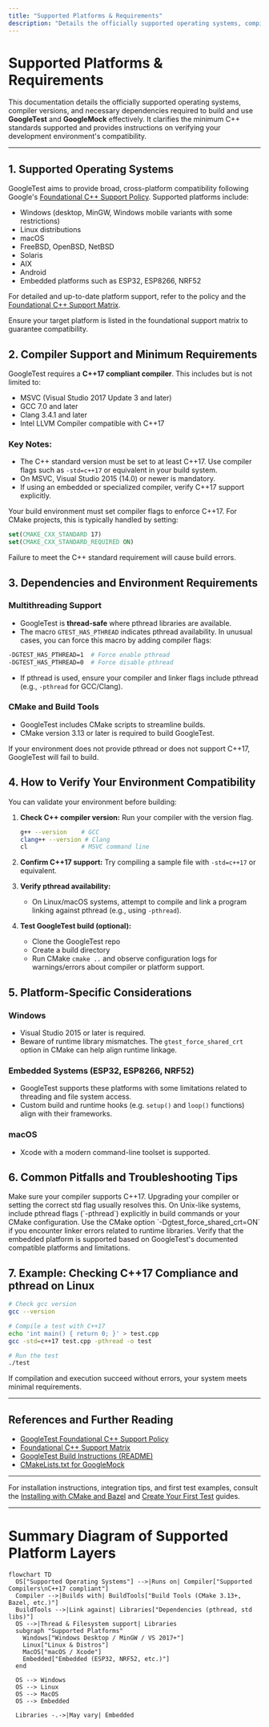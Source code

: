 ```yaml
---
title: "Supported Platforms & Requirements"
description: "Details the officially supported operating systems, compiler versions, and necessary dependencies for GoogleTest and GoogleMock. Explains minimum C++ standard requirements and how to verify if your environment is suitable."
---
```


# Supported Platforms & Requirements

This documentation details the officially supported operating systems, compiler versions, and necessary dependencies required to build and use **GoogleTest** and **GoogleMock** effectively. It clarifies the minimum C++ standards supported and provides instructions on verifying your development environment's compatibility.

---

## 1. Supported Operating Systems

GoogleTest aims to provide broad, cross-platform compatibility following Google's [Foundational C++ Support Policy](https://opensource.google/documentation/policies/cplusplus-support). Supported platforms include:

- Windows (desktop, MinGW, Windows mobile variants with some restrictions)
- Linux distributions
- macOS
- FreeBSD, OpenBSD, NetBSD
- Solaris
- AIX
- Android
- Embedded platforms such as ESP32, ESP8266, NRF52

For detailed and up-to-date platform support, refer to the policy and the [Foundational C++ Support Matrix](https://github.com/google/oss-policies-info/blob/main/foundational-cxx-support-matrix.md).

<Check>
Ensure your target platform is listed in the foundational support matrix to guarantee compatibility.
</Check>

## 2. Compiler Support and Minimum Requirements

GoogleTest requires a **C++17 compliant compiler**. This includes but is not limited to:

- MSVC (Visual Studio 2017 Update 3 and later)
- GCC 7.0 and later
- Clang 3.4.1 and later
- Intel LLVM Compiler compatible with C++17


### Key Notes:
- The C++ standard version must be set to at least C++17. Use compiler flags such as `-std=c++17` or equivalent in your build system.
- On MSVC, Visual Studio 2015 (14.0) or newer is mandatory.
- If using an embedded or specialized compiler, verify C++17 support explicitly.

<Note>
Your build environment must set compiler flags to enforce C++17. For CMake projects, this is typically handled by setting:

```cmake
set(CMAKE_CXX_STANDARD 17)
set(CMAKE_CXX_STANDARD_REQUIRED ON)
```

Failure to meet the C++ standard requirement will cause build errors.
</Note>

## 3. Dependencies and Environment Requirements

### Multithreading Support

- GoogleTest is **thread-safe** where pthread libraries are available.
- The macro `GTEST_HAS_PTHREAD` indicates pthread availability. In unusual cases, you can force this macro by adding compiler flags:

```bash
-DGTEST_HAS_PTHREAD=1  # Force enable pthread
-DGTEST_HAS_PTHREAD=0  # Force disable pthread
```

- If pthread is used, ensure your compiler and linker flags include pthread (e.g., `-pthread` for GCC/Clang).

### CMake and Build Tools

- GoogleTest includes CMake scripts to streamline builds.
- CMake version 3.13 or later is required to build GoogleTest.

<Check>
If your environment does not provide pthread or does not support C++17, GoogleTest will fail to build.
</Check>

## 4. How to Verify Your Environment Compatibility

You can validate your environment before building:

1. **Check C++ compiler version:** Run your compiler with the version flag.

   ```bash
   g++ --version    # GCC
   clang++ --version # Clang
   cl               # MSVC command line
   ```

2. **Confirm C++17 support:** Try compiling a sample file with `-std=c++17` or equivalent.

3. **Verify pthread availability:**

   - On Linux/macOS systems, attempt to compile and link a program linking against pthread (e.g., using `-pthread`).

4. **Test GoogleTest build (optional):**

   - Clone the GoogleTest repo
   - Create a build directory
   - Run CMake `cmake ..` and observe configuration logs for warnings/errors about compiler or platform support.

## 5. Platform-Specific Considerations

### Windows

- Visual Studio 2015 or later is required.
- Beware of runtime library mismatches. The `gtest_force_shared_crt` option in CMake can help align runtime linkage.

### Embedded Systems (ESP32, ESP8266, NRF52)

- GoogleTest supports these platforms with some limitations related to threading and file system access.
- Custom build and runtime hooks (e.g. `setup()` and `loop()` functions) align with their frameworks.

### macOS

- Xcode with a modern command-line toolset is supported.

## 6. Common Pitfalls and Troubleshooting Tips

<AccordionGroup title="Common Platform and Build Issues">
<Accordion title="Compiler Version Too Old">
Make sure your compiler supports C++17. Upgrading your compiler or setting the correct std flag usually resolves this.
</Accordion>
<Accordion title="Missing pthread Library">
On Unix-like systems, include pthread flags (`-pthread`) explicitly in build commands or your CMake configuration.
</Accordion>
<Accordion title="Runtime Library Mismatch on Windows">
Use the CMake option `-Dgtest_force_shared_crt=ON` if you encounter linker errors related to runtime libraries.
</Accordion>
<Accordion title="Unsupported Embedded Platform">
Verify that the embedded platform is supported based on GoogleTest's documented compatible platforms and limitations.
</Accordion>
</AccordionGroup>

## 7. Example: Checking C++17 Compliance and pthread on Linux

```bash
# Check gcc version
gcc --version

# Compile a test with C++17
echo 'int main() { return 0; }' > test.cpp
gcc -std=c++17 test.cpp -pthread -o test

# Run the test
./test
```

If compilation and execution succeed without errors, your system meets minimal requirements.

---

## References and Further Reading

- [GoogleTest Foundational C++ Support Policy](https://opensource.google/documentation/policies/cplusplus-support)
- [Foundational C++ Support Matrix](https://github.com/google/oss-policies-info/blob/main/foundational-cxx-support-matrix.md)
- [GoogleTest Build Instructions (README)](https://github.com/google/googletest/blob/main/README.md)
- [CMakeLists.txt for GoogleMock](https://github.com/google/googletest/blob/main/googlemock/CMakeLists.txt)

---

For installation instructions, integration tips, and first test examples, consult the [Installing with CMake and Bazel](../installing-with-cmake-bazel) and [Create Your First Test](../../first-test-validation/create-your-first-test) guides.


---

# Summary Diagram of Supported Platform Layers

```mermaid
flowchart TD
  OS["Supported Operating Systems"] -->|Runs on| Compiler["Supported Compilers\nC++17 compliant"]
  Compiler -->|Builds with| BuildTools["Build Tools (CMake 3.13+, Bazel, etc.)"]
  BuildTools -->|Link against| Libraries["Dependencies (pthread, std libs)"]
  OS -->|Thread & Filesystem support| Libraries
  subgraph "Supported Platforms"
    Windows["Windows Desktop / MinGW / VS 2017+"]
    Linux["Linux & Distros"]
    MacOS["macOS / Xcode"]
    Embedded["Embedded (ESP32, NRF52, etc.)"]
  end

  OS --> Windows
  OS --> Linux
  OS --> MacOS
  OS --> Embedded

  Libraries -.->|May vary| Embedded
```
